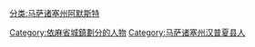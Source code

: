 [[分类:马萨诸塞州阿默斯特|分类:马萨诸塞州阿默斯特]]
[[Category:依麻省城鎮劃分的人物|Category:依麻省城鎮劃分的人物]]
[[Category:马萨诸塞州汉普夏县人|Category:马萨诸塞州汉普夏县人]]